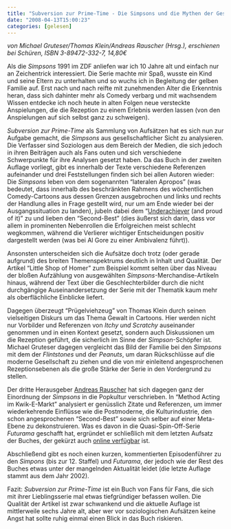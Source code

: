 ```yaml
---
title: "Subversion zur Prime-Time - Die Simpsons und die Mythen der Gesellschaft"
date: "2008-04-13T15:00:23"
categories: [gelesen]
---
```


*von Michael Gruteser/Thomas Klein/Andreas Rauscher (Hrsg.),
erschienen bei Schüren, ISBN 3-89472-332-7, 14,80€*

Als die *Simpsons* 1991 im ZDF anliefen war ich 10 Jahre alt und einfach nur an Zeichentrick interessiert. Die Serie machte mir Spaß, wusste ein Kind und seine Eltern zu unterhalten und so wuchs ich in Begleitung der gelben Familie auf. Erst nach und nach reifte mit zunehmenden Alter die Erkenntnis heran, dass sich dahinter mehr als Comedy verbarg und mit wachsendem Wissen entdecke ich noch heute in alten Folgen neue versteckte Anspielungen, die die Rezeption zu einem Erlebnis werden lassen (von den Anspielungen auf sich selbst ganz zu schweigen).

*Subversion zur Prime-Time* als Sammlung von Aufsätzen hat es sich nun zur Aufgabe gemacht, die *Simpsons* aus gesellschaftlicher Sicht zu analysieren. Die Verfasser sind Soziologen aus dem Bereich der Medien, die sich jedoch in ihren Beiträgen auch als Fans outen und sich verschiedene Schwerpunkte für ihre Analysen gesetzt haben. Da das Buch in der zweiten Auflage vorliegt, gibt es innerhalb der Texte verschiedene Referenzen aufeinander und drei Feststellungen finden sich bei allen Autoren wieder: Die *Simpsons* leben von dem sogenannten "lateralen Apropos" (was bedeutet, dass innerhalb des beschränkten Rahmens des wöchentlichen Comedy-Cartoons aus dessen Grenzen ausgebrochen und links und rechts der Handlung alles in Frage gestellt wird, nur um am Ende wieder bei der Ausgangssituation zu landen), jubeln dabei dem "[Underachiever](http://de.wikipedia.org/wiki/Underachiever) (and proud of it)" zu und lieben den "Second-Best" (dies äußerst sich darin, dass vor allem in prominenten Nebenrollen die Erfolgreichen meist schlecht wegkommen, während die Verlierer wichtiger Entscheidungen positiv dargestellt werden (was bei Al Gore zu einer Ambivalenz führt)).

Ansonsten unterscheiden sich die Aufsätze doch trotz (oder gerade aufgrund) des breiten Themenspektrums deutlich in Inhalt und Qualität. Der Artikel "Little Shop of Homer" zum Beispiel kommt selten über das Niveau der bloßen Aufzählung von ausgewählten *Simpsons*-Merchandise-Artikeln hinaus, während der Text über die Geschlechterbilder durch die nicht durchgängige Auseinandersetzung der Serie mit der Thematik kaum mehr als oberflächliche Einblicke liefert.

Dagegen überzeugt "Prügelviehzeug" von Thomas Klein durch seinen vielseitigen Diskurs um das Thema Gewalt in Cartoons. Hier werden nicht nur Vorbilder und Referenzen von *Itchy und Scratchy* auseinander genommen und in einen Kontext gesetzt, sondern auch Diskussionen um die Rezeption geführt, die sicherlich im Sinne der *Simpson*-Schöpfer ist. Michael Gruteser dagegen vergleicht das Bild der Familie bei den *Simpsons* mit dem der *Flintstones* und der *Peanuts*, um daran Rückschlüsse auf die moderne Gesellschaft zu ziehen und die von mir einleitend angesprochenen Rezeptionsebenen als die große Stärke der Serie in den Vordergrund zu stellen.

Der dritte Herausgeber [Andreas Rauscher](http://www.andreas-rauscher.de/) hat sich dagegen ganz der Einordnung der *Simpsons* in die Popkultur verschrieben. In "Method Acting im Kwik-E-Markt" analysiert er genüsslich Zitate und Referenzen, um immer wiederkehrende Einflüsse wie die Postmoderne, die Kulturindustrie, den schon angesprochenen "Second-Best" sowie sich selber auf einer Meta-Ebene zu dekonstruieren. Was es davon in die Quasi-Spin-Off-Serie *Futurama* geschafft hat, ergründet er schließlich mit dem letzten Aufsatz der Buches, der gekürzt auch [online verfügbar](http://www.andreas-rauscher.de/futurama.htm) ist. 

Abschließend gibt es noch einen kurzen, kommentierten Episodenführer zu den *Simpons* (bis zur 12. Staffel) und *Futurama*, der jedoch wie der Rest des Buches etwas unter der mangelnden Aktualität leidet (die letzte Auflage stammt aus dem Jahr 2002).

Fazit: *Subversion zur Prime-Time* ist ein Buch von Fans für Fans, die sich mit ihrer Lieblingsserie mal etwas tiefgründiger befassen wollen. Die Qualität der Artikel ist zwar schwankend und die aktuelle Auflage ist mittlerweile sechs Jahre alt, aber wer vor soziologischen Aufsätzen keine Angst hat sollte ruhig einmal einen Blick in das Buch riskieren.
